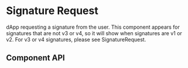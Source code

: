

# Signature Request

dApp requesting a signature from the user. This component appears for signatures that are not v3 or v4, so it will show when signatures are v1 or v2. For v3 or v4 signatures, please see SignatureRequest.

<Canvas>
  <Story id="ui-components-app-signature-request-signature-request-original-stories-js--default-story" />
</Canvas>

## Component API

<ArgsTable of={SignatureRequestOriginal} />
